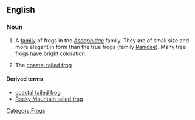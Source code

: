 ==English==
{{wikipedia}}
=== Noun ===
{{en-noun|sg=[[tailed]] [[frog]]}}

# A [[family]] of frogs in the ''[[Ascaphidae]]'' family. They are of small size and more elegant in form than the true frogs (family [[Ranidae]]). Many tree frogs have bright coloration.
# {{context|before 2001, after another similar species was discovered}} The [[coastal tailed frog]]

====Derived terms====
*[[coastal tailed frog]]
*[[Rocky Mountain tailed frog]]

[[Category:Frogs]]